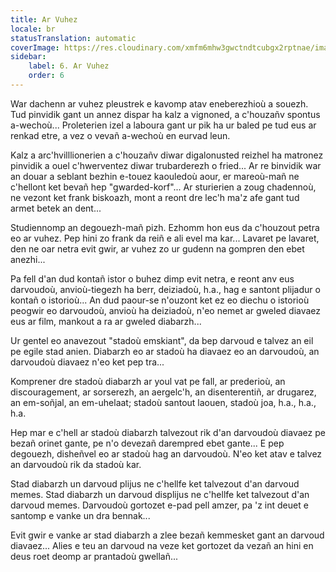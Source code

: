 ```yaml
---
title: Ar Vuhez
locale: br
statusTranslation: automatic
coverImage: https://res.cloudinary.com/xmfm6mhw3gwctndtcubgx2rptnae/image/upload/v1740468922/small_cover_tratado_de_psicologia_revolucionaria_a4c0dca4e0.webp
sidebar:
    label: 6. Ar Vuhez
    order: 6
---
```

War dachenn ar vuhez pleustrek e kavomp atav eneberezhioù a souezh. Tud pinvidik gant un annez dispar ha kalz a vignoned, a c'houzañv spontus a-wechoù... Proleterien izel a laboura gant ur pik ha ur baled pe tud eus ar renkad etre, a vez o vevañ a-wechoù en eurvad leun.

Kalz a arc'hvilllionerien a c'houzañv diwar digalonusted reizhel ha matronez pinvidik a ouel c'hwerventez diwar trubarderezh o fried... Ar re binvidik war an douar a seblant bezhin e-touez kaouledoù aour, er mareoù-mañ ne c'hellont ket bevañ hep "gwarded-korf"... Ar sturierien a zoug chadennoù, ne vezont ket frank biskoazh, mont a reont dre lec'h ma'z afe gant tud armet betek an dent...

Studiennomp an degouezh-mañ pizh. Ezhomm hon eus da c'houzout petra eo ar vuhez. Pep hini zo frank da reiñ e ali evel ma kar... Lavaret pe lavaret, den ne oar netra evit gwir, ar vuhez zo ur gudenn na gompren den ebet anezhi...

Pa fell d'an dud kontañ istor o buhez dimp evit netra, e reont anv eus darvoudoù, anvioù-tiegezh ha berr, deiziadoù, h.a., hag e santont plijadur o kontañ o istorioù... An dud paour-se n'ouzont ket ez eo diechu o istorioù peogwir eo darvoudoù, anvioù ha deiziadoù, n'eo nemet ar gweled diavaez eus ar film, mankout a ra ar gweled diabarzh...

Ur gentel eo anavezout "stadoù emskiant", da bep darvoud e talvez an eil pe egile stad anien. Diabarzh eo ar stadoù ha diavaez eo an darvoudoù, an darvoudoù diavaez n'eo ket pep tra...

Komprener dre stadoù diabarzh ar youl vat pe fall, ar prederioù, an discouragement, ar sorserezh, an aergelc'h, an disenterentiñ, ar drugarez, an em-soñjal, an em-uhelaat; stadoù santout laouen, stadoù joa, h.a., h.a., h.a.

Hep mar e c'hell ar stadoù diabarzh talvezout rik d'an darvoudoù diavaez pe bezañ orinet gante, pe n'o devezañ darempred ebet gante... E pep degouezh, disheñvel eo ar stadoù hag an darvoudoù. N'eo ket atav e talvez an darvoudoù rik da stadoù kar.

Stad diabarzh un darvoud plijus ne c'hellfe ket talvezout d'an darvoud memes. Stad diabarzh un darvoud displijus ne c'hellfe ket talvezout d'an darvoud memes. Darvoudoù gortozet e-pad pell amzer, pa 'z int deuet e santomp e vanke un dra bennak...

Evit gwir e vanke ar stad diabarzh a zlee bezañ kemmesket gant an darvoud diavaez... Alies e teu an darvoud na veze ket gortozet da vezañ an hini en deus roet deomp ar prantadoù gwellañ...

